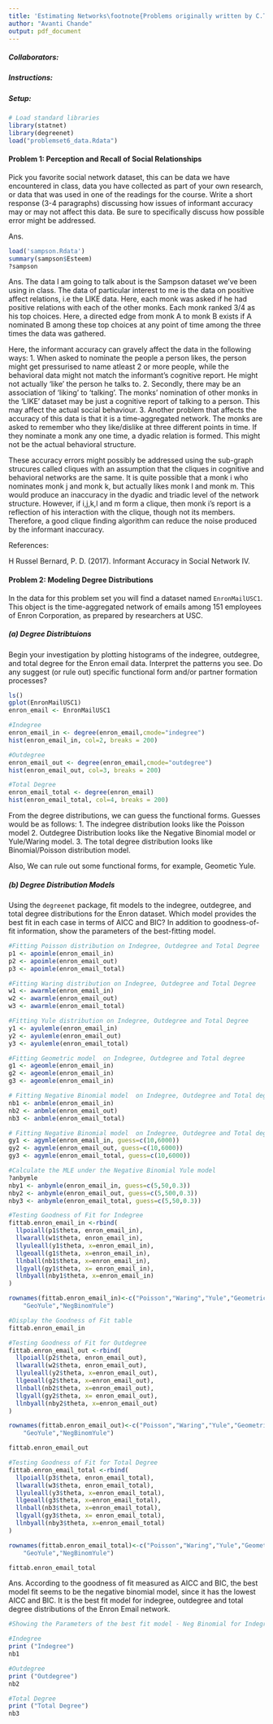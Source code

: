 ---
title: 'Estimating Networks\footnote{Problems originally written by C.T. Butts (2009)}'
author: "Avanti Chande"
output: pdf_document
---

##### Collaborators: 

##### Instructions: #####


##### Setup: #####
```{r Setup, message=FALSE}
# Load standard libraries
library(statnet)
library(degreenet)
load("problemset6_data.Rdata")
```

#### Problem 1: Perception and Recall of Social Relationships  ####

Pick you favorite social network dataset, this can be data we have encountered in class, data you have collected as part of your own research, or data that was used in one of the readings for the course. Write a short response (3-4 paragraphs) discussing how issues of informant accuracy may or may not affect this data. Be sure to specifically discuss how possible error might be addressed.

Ans.
```{r}
load('sampson.Rdata')
summary(sampson$Esteem)
?sampson

```
Ans. The data I am going to talk about is the Sampson dataset we've been using in class. The data of particular interest to me is the data on positive affect relations, i.e the LIKE data. Here, each monk was asked if he had positive relations with each of the other monks. Each monk ranked 3/4 as his top choices. Here, a directed edge from monk A to monk B exists if A nominated B among these top choices at any point of time among the three times the data was gathered. 

Here, the informant accuracy can gravely affect the data in the following ways:
1. When asked to nominate the people a person likes, the person might get pressurised to name atleast 2 or more people, while the behavioral data might not match the informant's cognitive report. He might not actually 'like' the person he talks to. 
2. Secondly, there may be an association of 'liking' to 'talking'. The monks' nomination of other monks in the 'LIKE' dataset may be just a cognitive report of talking to a person. This may affect the actual social behaviour. 
3. Another problem that affects the accuracy of this data is that it is a time-aggregated network. The monks are asked to remember who they like/dislike at three different points in time. If they nominate a monk any one time, a dyadic relation is formed. This might not be the actual behavioral structure. 

These accuracy errors might possibly be addressed using the sub-graph strucures called cliques with an assumption that the cliques in cognitive and behavioral networks are the same. It is quite possible that a monk i who nominates monk j and monk k, but actually likes monk l and monk m. This would produce an inaccuracy in the dyadic and triadic level of the network structure. However, if i,j,k,l and m form a clique, then monk i's report is a reflection of his interaction with the clique, though not its members. Therefore, a good clique finding algorithm can reduce the noise produced by the informant inaccuracy.

References:

H Russel Bernard, P. D. (2017). Informant Accuracy in Social Network IV.

#### Problem 2: Modeling Degree Distributions  ###

In the data for this problem set you will find a dataset named `EnronMailUSC1`. This object is the time-aggregated network of emails among 151 employees of Enron Corporation, as prepared by researchers at USC. 

##### (a) Degree Distribtuions #####

Begin your investigation by plotting histograms of the indegree, outdegree, and total degree for the Enron email data. Interpret the patterns you see. Do any suggest (or rule out) specific functional form and/or partner formation processes?
```{r}
ls()
gplot(EnronMailUSC1)
enron_email <- EnronMailUSC1

#Indegree
enron_email_in <- degree(enron_email,cmode="indegree")
hist(enron_email_in, col=2, breaks = 200)

#Outdegree
enron_email_out <- degree(enron_email,cmode="outdegree")
hist(enron_email_out, col=3, breaks = 200)

#Total Degree
enron_email_total <- degree(enron_email)
hist(enron_email_total, col=4, breaks = 200)
```
From the degree distributions, we can guess the functional forms. Guesses would be as follows:
1. The indegree distribution looks like the Poisson model 
2. Outdegree Distribution looks like the Negative Binomial model or Yule/Waring model.
3. The total degree distribution looks like Binomial/Poisson distribution model.

Also, We can rule out some functional forms, for example, Geometic Yule.

##### (b) Degree Distribution Models #####

Using the `degreenet` package, fit models to the indegree, outdegree, and total degree distributions for the Enron dataset. Which model provides the best fit in each case in terms of AICC and BIC? In addition to goodness-of-fit information, show the parameters of the best-fitting model. 

```{r message=FALSE, warning=FALSE}
#Fitting Poisson distribution on Indegree, Outdegree and Total Degree
p1 <- apoimle(enron_email_in)
p2 <- apoimle(enron_email_out)
p3 <- apoimle(enron_email_total)

#Fitting Waring distribution on Indegree, Outdegree and Total Degree
w1 <- awarmle(enron_email_in)
w2 <- awarmle(enron_email_out)
w3 <- awarmle(enron_email_total)

#Fitting Yule distribution on Indegree, Outdegree and Total Degree
y1 <- ayulemle(enron_email_in)
y2 <- ayulemle(enron_email_out)
y3 <- ayulemle(enron_email_total)

#Fitting Geometric model  on Indegree, Outdegree and Total degree
g1 <- ageomle(enron_email_in)
g2 <- ageomle(enron_email_in)
g3 <- ageomle(enron_email_in)

# Fitting Negative Binomial model  on Indegree, Outdegree and Total degree
nb1 <- anbmle(enron_email_in)
nb2 <- anbmle(enron_email_out)
nb3 <- anbmle(enron_email_total)

# Fitting Negative Binomial model  on Indegree, Outdegree and Total degree
gy1 <- agymle(enron_email_in, guess=c(10,6000))
gy2 <- agymle(enron_email_out, guess=c(10,6000))
gy3 <- agymle(enron_email_total, guess=c(10,6000))

#Calculate the MLE under the Negative Binomial Yule model
?anbymle
nby1 <- anbymle(enron_email_in, guess=c(5,50,0.3))
nby2 <- anbymle(enron_email_out, guess=c(5,500,0.3))
nby3 <- anbymle(enron_email_total, guess=c(5,50,0.3))

```

```{r}

#Testing Goodness of Fit for Indegree
fittab.enron_email_in <-rbind( 
  llpoiall(p1$theta, enron_email_in),
  llwarall(w1$theta, enron_email_in),
  llyuleall(y1$theta, x=enron_email_in),
  llgeoall(g1$theta, x=enron_email_in),
  llnball(nb1$theta, x=enron_email_in),
  llgyall(gy1$theta, x= enron_email_in), 
  llnbyall(nby1$theta, x=enron_email_in)
)

rownames(fittab.enron_email_in)<-c("Poisson","Waring","Yule","Geometric","NegBinom",
    "GeoYule","NegBinomYule")

#Display the Goodness of Fit table
fittab.enron_email_in
```

```{r}
#Testing Goodness of Fit for Outdegree
fittab.enron_email_out <-rbind( 
  llpoiall(p2$theta, enron_email_out),
  llwarall(w2$theta, enron_email_out),
  llyuleall(y2$theta, x=enron_email_out),
  llgeoall(g2$theta, x=enron_email_out),
  llnball(nb2$theta, x=enron_email_out),
  llgyall(gy2$theta, x= enron_email_out), 
  llnbyall(nby2$theta, x=enron_email_out)
)

rownames(fittab.enron_email_out)<-c("Poisson","Waring","Yule","Geometric","NegBinom",
    "GeoYule","NegBinomYule")

fittab.enron_email_out

```


```{r}
#Testing Goodness of Fit for Total Degree
fittab.enron_email_total <-rbind( 
  llpoiall(p3$theta, enron_email_total),
  llwarall(w3$theta, enron_email_total),
  llyuleall(y3$theta, x=enron_email_total),
  llgeoall(g3$theta, x=enron_email_total),
  llnball(nb3$theta, x=enron_email_total),
  llgyall(gy3$theta, x= enron_email_total), 
  llnbyall(nby3$theta, x=enron_email_total)
)

rownames(fittab.enron_email_total)<-c("Poisson","Waring","Yule","Geometric","NegBinom",
    "GeoYule","NegBinomYule")

fittab.enron_email_total

```
Ans. According to the goodness of fit measured as AICC and BIC, the best model fit seems to be the negative binomial model, since it has the lowest AICC and BIC. It is the best fit model for indegree, outdegree and total degree distributions of the Enron Email network. 

```{r}
#Showing the Parameters of the best fit model - Neg Binomial for Indegree, OutDegree and #Total Degree

#Indegree
print ("Indegree")
nb1

#Outdegree
print ("Outdegree")
nb2

#Total Degree
print ("Total Degree")
nb3

```

